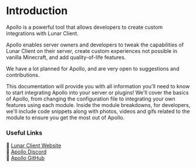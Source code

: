 # Introduction

Apollo is a powerful tool that allows developers to create custom integrations with Lunar Client. 

Apollo enables server owners and developers to tweak the capabilities of Lunar Client on their server, create custom experiences not possible in vanilla Minecraft, and add quality-of-life features.

We have a lot planned for Apollo, and are very open to suggestions and contributions.

This documentation will provide you with all information you'll need to know to start integrating Apollo into your server or plugins!
We'll cover the basics of Apollo, from changing the configuration file to integrating your own features using each module.
Inside the module breakdowns, for developers, we'll include code snippets along with photos, videos and gifs related to the module to ensure you get the most out of Apollo.

### Useful Links

🔗 [Lunar Client Website](https://www.lunarclient.com/)<br/>
🔗 [Apollo Discord](https://discord.gg/ww4UhsPNwf)<br/>
🔗 [Apollo GitHub](https://github.com/LunarClient/Apollo)

